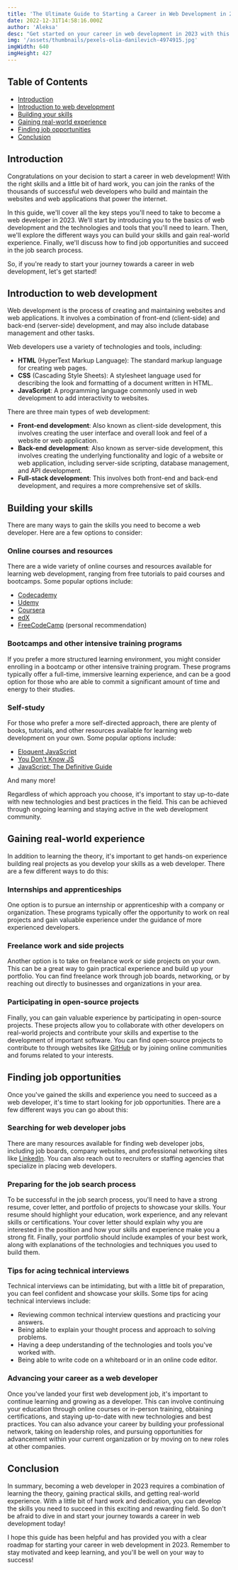 ```yaml
---
title: 'The Ultimate Guide to Starting a Career in Web Development in 2023'
date: 2022-12-31T14:58:16.000Z
author: 'Aleksa'
desc: "Get started on your career in web development in 2023 with this ultimate guide. Learn how to build your skills, gain real-world experience, and find job opportunities. Follow our roadmap and you'll be well on your way to success in the exciting field of web development."
img: '/assets/thumbnails/pexels-olia-danilevich-4974915.jpg'
imgWidth: 640
imgHeight: 427
---
```


## Table of Contents

- [Introduction](#introduction)
- [Introduction to web development](#introduction-to-web-development)
- [Building your skills](#building-your-skills)
- [Gaining real-world experience](#gaining-real-world-experience)
- [Finding job opportunities](#finding-job-opportunities)
- [Conclusion](#conclusion)

## Introduction

Congratulations on your decision to start a career in web development! With the right skills and a little bit of hard work, you can join the ranks of the thousands of successful web developers who build and maintain the websites and web applications that power the internet.

In this guide, we'll cover all the key steps you'll need to take to become a web developer in 2023. We'll start by introducing you to the basics of web development and the technologies and tools that you'll need to learn. Then, we'll explore the different ways you can build your skills and gain real-world experience. Finally, we'll discuss how to find job opportunities and succeed in the job search process.

So, if you're ready to start your journey towards a career in web development, let's get started!

## Introduction to web development

Web development is the process of creating and maintaining websites and web applications. It involves a combination of front-end (client-side) and back-end (server-side) development, and may also include database management and other tasks.

Web developers use a variety of technologies and tools, including:

- **HTML** (HyperText Markup Language): The standard markup language for creating web pages.
- **CSS** (Cascading Style Sheets): A stylesheet language used for describing the look and formatting of a document written in HTML.
- **JavaScript**: A programming language commonly used in web development to add interactivity to websites.

There are three main types of web development:

- **Front-end development**: Also known as client-side development, this involves creating the user interface and overall look and feel of a website or web application.
- **Back-end development**: Also known as server-side development, this involves creating the underlying functionality and logic of a website or web application, including server-side scripting, database management, and API development.
- **Full-stack development**: This involves both front-end and back-end development, and requires a more comprehensive set of skills.

## Building your skills

There are many ways to gain the skills you need to become a web developer. Here are a few options to consider:

### Online courses and resources

There are a wide variety of online courses and resources available for learning web development, ranging from free tutorials to paid courses and bootcamps. Some popular options include:

- [Codecademy](https://www.codecademy.com/)
- [Udemy](https://www.udemy.com/)
- [Coursera](https://www.coursera.org/)
- [edX](https://www.edx.org/)
- [FreeCodeCamp](https://www.freecodecamp.org/) (personal recommendation)

### Bootcamps and other intensive training programs

If you prefer a more structured learning environment, you might consider enrolling in a bootcamp or other intensive training program. These programs typically offer a full-time, immersive learning experience, and can be a good option for those who are able to commit a significant amount of time and energy to their studies.

### Self-study

For those who prefer a more self-directed approach, there are plenty of books, tutorials, and other resources available for learning web development on your own. Some popular options include:

- [Eloquent JavaScript](https://eloquentjavascript.net/)
- [You Don't Know JS](https://www.amazon.com/You-Dont-Know-JS-Yet-ebook/dp/B084BNMN7T)
- [JavaScript: The Definitive Guide](https://www.amazon.com/JavaScript-Definitive-Guide-Activate-Guides/dp/1491952024)

And many more!

Regardless of which approach you choose, it's important to stay up-to-date with new technologies and best practices in the field. This can be achieved through ongoing learning and staying active in the web development community.

## Gaining real-world experience

In addition to learning the theory, it's important to get hands-on experience building real projects as you develop your skills as a web developer. There are a few different ways to do this:

### Internships and apprenticeships

One option is to pursue an internship or apprenticeship with a company or organization. These programs typically offer the opportunity to work on real projects and gain valuable experience under the guidance of more experienced developers.

### Freelance work and side projects

Another option is to take on freelance work or side projects on your own. This can be a great way to gain practical experience and build up your portfolio. You can find freelance work through job boards, networking, or by reaching out directly to businesses and organizations in your area.

### Participating in open-source projects

Finally, you can gain valuable experience by participating in open-source projects. These projects allow you to collaborate with other developers on real-world projects and contribute your skills and expertise to the development of important software. You can find open-source projects to contribute to through websites like [GitHub](https://github.com/) or by joining online communities and forums related to your interests.

## Finding job opportunities

Once you've gained the skills and experience you need to succeed as a web developer, it's time to start looking for job opportunities. There are a few different ways you can go about this:

### Searching for web developer jobs

There are many resources available for finding web developer jobs, including job boards, company websites, and professional networking sites like [LinkedIn](https://www.linkedin.com/). You can also reach out to recruiters or staffing agencies that specialize in placing web developers.

### Preparing for the job search process

To be successful in the job search process, you'll need to have a strong resume, cover letter, and portfolio of projects to showcase your skills. Your resume should highlight your education, work experience, and any relevant skills or certifications. Your cover letter should explain why you are interested in the position and how your skills and experience make you a strong fit. Finally, your portfolio should include examples of your best work, along with explanations of the technologies and techniques you used to build them.

### Tips for acing technical interviews

Technical interviews can be intimidating, but with a little bit of preparation, you can feel confident and showcase your skills. Some tips for acing technical interviews include:

- Reviewing common technical interview questions and practicing your answers.
- Being able to explain your thought process and approach to solving problems.
- Having a deep understanding of the technologies and tools you've worked with.
- Being able to write code on a whiteboard or in an online code editor.

### Advancing your career as a web developer

Once you've landed your first web development job, it's important to continue learning and growing as a developer. This can involve continuing your education through online courses or in-person training, obtaining certifications, and staying up-to-date with new technologies and best practices. You can also advance your career by building your professional network, taking on leadership roles, and pursuing opportunities for advancement within your current organization or by moving on to new roles at other companies.

## Conclusion

In summary, becoming a web developer in 2023 requires a combination of learning the theory, gaining practical skills, and getting real-world experience. With a little bit of hard work and dedication, you can develop the skills you need to succeed in this exciting and rewarding field. So don't be afraid to dive in and start your journey towards a career in web development today!

I hope this guide has been helpful and has provided you with a clear roadmap for starting your career in web development in 2023. Remember to stay motivated and keep learning, and you'll be well on your way to success!
